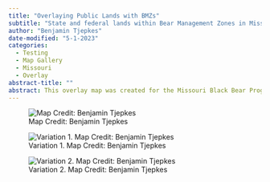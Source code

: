 ```yaml
---
title: "Overlaying Public Lands with BMZs"
subtitle: "State and federal lands within Bear Management Zones in Missouri."
author: "Benjamin Tjepkes"
date-modified: "5-1-2023"
categories:
  - Testing
  - Map Gallery
  - Missouri
  - Overlay
abstract-title: ""
abstract: This overlay map was created for the Missouri Black Bear Program to present during public talks on bear hunting across the three designated Bear Management Zones, indicating where public hunting lands are located. All data were pulled from internally-maintained geodatabases. Map creation was performed in ArcGIS Pro 2.9.
---
```


![Map Credit: Benjamin Tjepkes](../gallery/img-map-6.jpg)

::: {layout-ncol=2}
![Variation 1. Map Credit: Benjamin Tjepkes](../gallery/img-map-7.jpg)

![Variation 2. Map Credit: Benjamin Tjepkes](../gallery/img-map-8.jpg)
:::
